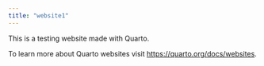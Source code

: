 ```yaml
---
title: "website1"
---
```


This is a testing website made with Quarto.

To learn more about Quarto websites visit <https://quarto.org/docs/websites>.

